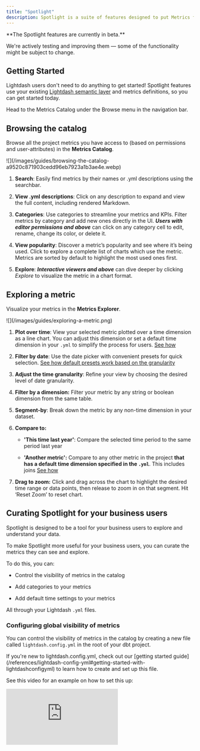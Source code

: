 ```yaml
---
title: "Spotlight"
description: Spotlight is a suite of features designed to put Metrics front and center. It simplifies data exploration, making it easy for business users to focus on metrics without dealing with complex tables or time dimensions.
---
```


<Info>
  **The Spotlight features are currently in beta.**

  We're actively testing and improving them — some of the functionality might be subject to change.
</Info>

## Getting Started

Lightdash users don't need to do anything to get started! Spotlight features use your existing [Lightdash semantic layer](/guides/lightdash-semantic-layer) and metrics definitions, so you can get started today.

Head to the Metrics Catalog under the Browse menu in the navigation bar.

## Browsing the catalog

Browse all the project metrics you have access to (based on permissions and user-attributes) in the **Metrics Catalog**.

<Frame>
  ![](/images/guides/browsing-the-catalog-a9520c871903cedd96eb7923a1b3ae4e.webp)
</Frame>

1. **Search**: Easily find metrics by their names or .yml descriptions using the searchbar.

2. **View .yml descriptions**: Click on any description to expand and view the full content, including rendered Markdown.

3. **Categories**: Use categories to streamline your metrics and KPIs. Filter metrics by category and add new ones directly in the UI. ***Users with editor permissions and above*** can click on any category cell to edit, rename, change its color, or delete it.

4. **View popularity**: Discover a metric’s popularity and see where it’s being used. Click to explore a complete list of charts which use the metric. Metrics are sorted by default to highlight the most used ones first.

5. **Explore**: ***Interactive viewers and above*** can dive deeper by clicking *Explore* to visualize the metric in a chart format.

## Exploring a metric

Visualize your metrics in the **Metrics Explorer**.

<Frame>
  ![](/images/guides/exploring-a-metric.png)
</Frame>

1. **Plot over time**: View your selected metric plotted over a time dimension as a line chart. You can adjust this dimension or set a default time dimension in your `.yml` to simplify the process for users. [See how](#configuring-default-time-settings-in-yml)

2. **Filter by date**: Use the date picker with convenient presets for quick selection. [See how default presets work based on the granularity](#faq)

3. **Adjust the time granularity**: Refine your view by choosing the desired level of date granularity.

4. **Filter by a dimension:** Filter your metric by any string or boolean dimension from the same table.

5. **Segment-by**: Break down the metric by any non-time dimension in your dataset.

6. **Compare to:**

   * **'This time last year'**: Compare the selected time period to the same period last year

   * **'Another metric':** Compare to any other metric in the project **that has a default time dimension specified in the `.yml`**. This includes joins [See how](#configuring-default-time-settings-in-yml)

7. **Drag to zoom:** Click and drag across the chart to highlight the desired time range or data points, then release to zoom in on that segment. Hit ‘Reset Zoom’ to reset chart.

## Curating Spotlight for your business users

Spotlight is designed to be a tool for your business users to explore and understand your data.

To make Spotlight more useful for your business users, you can curate the metrics they can see and explore.

To do this, you can:

* Control the visibility of metrics in the catalog

* Add categories to your metrics

* Add default time settings to your metrics

All through your Lightdash `.yml` files.

### Configuring global visibility of metrics

You can control the visibility of metrics in the catalog by creating a new file called `lightdash.config.yml` in the root of your dbt project.

<Info>
  If you're new to lightdash.config.yml, check out our [getting started guide](/references/lightdash-config-yml#getting-started-with-lightdashconfigyml) to learn how to create and set up this file.
</Info>

See this video for an example on how to set this up:

<div
  style={{
position: "relative",
paddingBottom: "56.25%",
height: "0",
marginBottom: "40px",
}}
>
  <iframe
    src="https://www.loom.com/embed/1cedbf73be24445abecde95132284e91?sid=67cf36bd-f81e-40a8-b64e-972bbcfc836a"
    frameborder="0"
    webkitallowfullscreen
    mozallowfullscreen
    allowfullscreen
    style={{
  position: "absolute",
  top: 0,
  left: 0,
  width: "100%",
  height: "100%",
}}
  />
</div>

**Step-by-step guide**

1. Add the following to your `lightdash.config.yml` file:

```yml
spotlight:
  default_visibility: show
```

<Info>
  **The default visibility can be set to `show` or `hide`.**

  If you don't set this, the default visibility will be `show`, so all metrics will be visible in the catalog by default (but other settings like user attributes will still apply).
</Info>

This will set the default visibility of metrics in the catalog to `show` for all metrics in your project. You can also set this to `hide` if you prefer to hide metrics by default and then override this on a per-model/metric basis.

2. Now that you've set the default visibility, you can override this on a per-model/metric basis.

```yml
models:
  - name: events
    meta:
      spotlight:
        visibility: hide
```

This will hide the events model from the catalog.

3. If there are metrics in the events model that you want to make visible, you can override the default visibility for those metrics.

```yml
models:
  - name: events
    meta:
      spotlight:
        visibility: hide
    metrics:
      - name: event_count
        type: count
        spotlight:
          visibility: show
```

4. Once you compile your project, you'll see the `event_count` metric in the catalog, even though the events model is hidden.

### Assigning categories to metrics

Categories are a great way to organize your metrics in the catalog. You can create a new category by adding a new `categories` field to your `lightdash.config.yml` file.

Here's a video showing how to set this up:

<div
  style={{
position: "relative",
paddingBottom: "56.25%",
height: "0",
marginBottom: "40px",
}}
>
  <iframe
    src="https://www.loom.com/embed/16690385fac04d97963d0dc36aba5f87?sid=7119a8aa-b4d2-4ba4-859c-0d76a6fe081b"
    frameborder="0"
    webkitallowfullscreen
    mozallowfullscreen
    allowfullscreen
    style={{
  position: "absolute",
  top: 0,
  left: 0,
  width: "100%",
  height: "100%",
}}
  />
</div>

**Step-by-step guide**

1. Add the following to your `lightdash.config.yml` file:

```yml
spotlight:
  categories:
    revenue: # Required, this is the name of the category, and how it will be referenced in the catalog. It must be unique.
      label: Revenue # Required, this is what will be displayed in the catalog
      color: "orange" # Optional, defaults to "gray", with the option to choose from a range of colors: "gray", "violet", "red", "orange", "green", "blue", "indigo", "pink", "yellow"
```

2. Now that you've added a category, you can assign metrics to it by adding a `categories` field to your models `.yml` file.

```yml
models:
  - name: events
    meta:
      spotlight:
        visibility: show
        categories:
          - revenue
```

This will add the `revenue` category to all metrics in the events model.

If you want to add another category to a specific metric, you can do so by adding the `categories` field to the metric's `.yml` file. And remember, you can only add categories that have been defined in the `lightdash.config.yml` file.

3. Now you can add the `marketing` category to the `event_count` metric:
   So in your `lightdash.config.yml` file, you need to have another category. Let's call it `marketing` and add it to the `event_count` metric, like so:

```yml
spotlight:
  categories:
    marketing:
      label: Marketing
      color: "blue"
    revenue:
      label: Revenue
      color: "orange"
```

Now you can add the `marketing` category to the `event_count` metric:

```yml
models:
  - name: events
    meta:
      spotlight:
        visibility: show
        categories:
          - revenue
    metrics:
      - name: event_count
        type: count
        spotlight:
          categories:
            - marketing
```

In this example, the `event_count` metric will have both the `marketing` and `revenue` categories, it's cumulative.

4. Once you compile your project, you'll see the `event_count` metric in the catalog with both the `marketing` and `revenue` categories and you can use this to filter your metrics in the catalog.

<Info>
  **The categories you define need to be unique, so you can't have two categories with the same name.**

  If you try to add a category with the same name as an existing category, you'll get an error. This error will be displayed in the UI and in the terminal (if you use the Lightdash CLI) when you compile your project.
</Info>

## Configuring default time settings in .yml

We recommend setting up default time fields to make it easier for your business users and save them time.

To pre-select a time field in the explore view, simply define the default settings in your Lightdash `.yml` files.

### Set a table-level default time dimension

1. Create or modify your table configuration in the .yml file. For example, to set a default time dimension on the events table:

```yml
models:
  - name: events
    columns:
      - name: event_date
        description: "Event date"
        meta:
          dimension:
            label: "Event date"
            type: date
            time_intervals:
              - DAY
      - name: event
        description: "Event"
        meta:
          dimension:
            type: string
          metrics:
            count:
              type: count
```

2. Add the default time dimension at the table level:

```yaml
models:
  - name: events
    meta:
      default_time_dimension:
        field: event_date
        interval: DAY
    columns:
      # ... your column definitions here
```

3. [Compile your project](/references/dbt-projects.mdx)

4. Navigate to the metrics catalog

5. Open any metrics from the events table

6. All metrics with that default time set will be plotted against the `event date` with day granularity `in the last 30 days`

### Set a metric-level default time dimension

This will override the time dimension defined on the table level.

1. Modify your existing table configuration to add a metric-level default time dimension:

```yaml
models:
  - name: events
    meta:
      default_time_dimension:
        field: event_date
        interval: DAY
    columns:
      - name: event
        description: "Event"
        meta:
          metrics:
            count:
              type: count
              # This will override the table level default time dimension
              default_time_dimension:
                field: event_date
                interval: MONTH
```

2. [Compile your project](/references/dbt-projects.mdx)

3. Navigate to the metrics catalog

4. Explore the Events' count metric

5. The metric will be plotted against the `event date` with **month** granularity, instead of the default **day** granularity applied to the table

## Canvas view (alpha)

The **Canvas View** is a powerful, flexible workspace designed for visualizing and organizing metrics in creative ways. A key use case is creating **Metric Trees** to visualize metric relationships, hierarchies, and dependencies. This visualization enables you to see how metrics impact your KPIs and compare performance over the previous month.

### How to use the ‘Canvas view’ for Metric trees:

1. **Filter your metrics**: Use the 'categories' or 'search' functions to narrow your list of metrics. Canvas view currently works best with fewer than 30 metrics to ensure smooth performance. Need help creating categories? [Learn more here](#browsing-the-catalog).

2. **Enable Canvas view**: Select **Canvas view** to activate the workspace.

3. **Add metrics**: Drag your desired metrics from the grey sidebar into the canvas workspace.

4. **Create connections**: Link metrics by dragging between nodes to build relationships and dependencies. Connected nodes will be saved and visible the next time you filter your metrics down by category.

5. **Remove nodes**: Select a node and press **Backspace** to delete it.

6. **Permissions**: Viewers can see trees created in the Canvas View but cannot make edits.

Canvas view is currently in alpha.

Your metric connections are saved, so the next time you filter by a category and switch to canvas view, you'll see your saved connections. However, the placement of any unconnected tiles will not be retained.

## FAQs

**a. What time intervals are supported?**

Currently, we only support: DAY, WEEK, MONTH, YEAR

**b. What pre-filled filters are applied?**

* Time grain Year -> past 3 years

* Time grain Month -> past 12 months

* Time grain Week -> past 12 weeks

* Time grain Day -> past 30 days

So if one of your business users explores a metric with a default time grain of DAY, metrics will be shown for the past 30 days with granularity of days with the default time dimension prefilled.

**c. Can I pull through other metadata from my .yml files?**

Not yet, but soon you'll be able to manage metadata directly in the UI and sync it back to dbt.

**d. Which other metrics can I compare my selected metric by?**

1. **Metrics with defaults in `.yml`:** Metrics with a default time dimension specified in the `.yml` file will always appear.

2. **Metrics with a single time dimension:** Metrics from tables with only one time dimension will appear as it's assumed to be the most relevant.

3. **Metrics from joined tables:** Metrics from joined tables that meet the criteria in points 1 and 2 will also appear.

**e. How can I be sure that my yml changes are correct?**

If you use VSCode, you can use our Lightdash schema validation to check your yml files are correct.

1. Install this YAML extention for VSCode: [https://marketplace.visualstudio.com/items?itemName=redhat.vscode-yaml](https://marketplace.visualstudio.com/items?itemName=redhat.vscode-yaml)

2. Open you user settings in JSON format and add the following:

```json
"[yaml]": {
  "editor.defaultFormatter": "redhat.vscode-yaml"
},
"yaml.schemas": {
  "https://raw.githubusercontent.com/lightdash/lightdash/refs/heads/main/packages/common/src/schemas/json/lightdash-dbt-2.0.json": [
    "*.yml",
    "/**/models/**/*.yml",
    "/**/models/**/*.yaml",
    "!lightdash.config.yml",
    "!dbt_project.yml"
  ],
  "https://raw.githubusercontent.com/lightdash/lightdash/refs/heads/main/packages/common/src/schemas/json/lightdash-project-config-1.0.json": [
    "lightdash.config.yml"
  ]
}
```

This will add schema validation to your model yml files and your lightdash.config.yml file.

3. Reload VSCode

4. You'll see a red squiggly line under any errors in your yml files as well as suggestions for how to fix them and what is allowed.

![](/images/guides/vscode-schema-validation-example.png)

## Roles and permissions

| **Action**                    |               **Project Admin**               |             **Project Developer**             |               **Project Editor**              |         **Project Interactive Viewer**        |               **Project Viewer**              |
| :---------------------------- | :-------------------------------------------: | :-------------------------------------------: | :-------------------------------------------: | :-------------------------------------------: | :-------------------------------------------: |
| Browse the ‘Metrics catalog’  | <Icon icon="square-check" iconType="solid" /> | <Icon icon="square-check" iconType="solid" /> | <Icon icon="square-check" iconType="solid" /> | <Icon icon="square-check" iconType="solid" /> | <Icon icon="square-check" iconType="solid" /> |
| Add/edit /delete ‘Categories’ | <Icon icon="square-check" iconType="solid" /> | <Icon icon="square-check" iconType="solid" /> | <Icon icon="square-check" iconType="solid" /> |     <Icon icon="xmark" iconType="solid" />    |     <Icon icon="xmark" iconType="solid" />    |
| Open the ‘Metrics Explorer’   | <Icon icon="square-check" iconType="solid" /> | <Icon icon="square-check" iconType="solid" /> | <Icon icon="square-check" iconType="solid" /> | <Icon icon="square-check" iconType="solid" /> |     <Icon icon="xmark" iconType="solid" />    |
